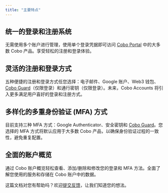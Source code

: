```yaml
---
title: "主要特点"
---
```

## 统一的登录和注册系统
无需使用多个账户进行管理，使用单个登录凭据即可访问 [Cobo Portal](/cn/portal/introduction) 中的大多数 Cobo 产品。享受轻松的注册和登录体验。

## 灵活的注册和登录方式
五种便捷的注册和登录方式任您选择：电子邮件、Google 账户、Web3 钱包、[Cobo Guard](/cn/guard/introduction)（仅限登录）和通行密钥（仅限登录）。未来，Cobo Accounts 将引入更多满足用户喜好的登录和注册方式。

## 多样化的多重身份验证 (MFA) 方式
目前支持三种 MFA 方式：Google Authenticator、安全密钥和 [Cobo Guard](/cn/guard/introduction)。您选择的 MFA 方式将默认应用于大多数 Cobo 产品，以确保身份验证过程的一致性，避免重复配置。

## 全面的账户概览
通过 Cobo 账户概览轻松查看、添加/删除和修改您的登录和 MFA 方法。全面了解您使用的服务和存储在 Cobo 账户中的数据。

<Tip>这篇文档对您有帮助吗？欢迎[提交反馈](https://forms.zohopublic.com/cobo/form/DocumentFeedbackForm/formperma/QvLOhxJv1_JMsJ-1dleZ8Itb_7rzN-LtgvsDdxosoVI?referrername=manuals)，让我们知道您的想法。</Tip>